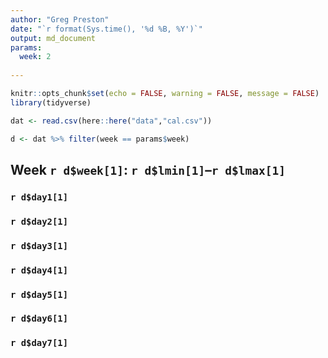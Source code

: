 ```yaml
---
author: "Greg Preston"
date: "`r format(Sys.time(), '%d %B, %Y')`"
output: md_document
params:
  week: 2
  
---
```


```r

knitr::opts_chunk$set(echo = FALSE, warning = FALSE, message = FALSE)
library(tidyverse)

dat <- read.csv(here::here("data","cal.csv"))

d <- dat %>% filter(week == params$week)

```

## Week `r d$week[1]`: `r d$lmin[1]`--`r d$lmax[1]`
  

### `r d$day1[1]`

  
### `r d$day2[1]`

  
### `r d$day3[1]`

  
### `r d$day4[1]`

  
### `r d$day5[1]`

  
### `r d$day6[1]`

  
### `r d$day7[1]`

\n\n